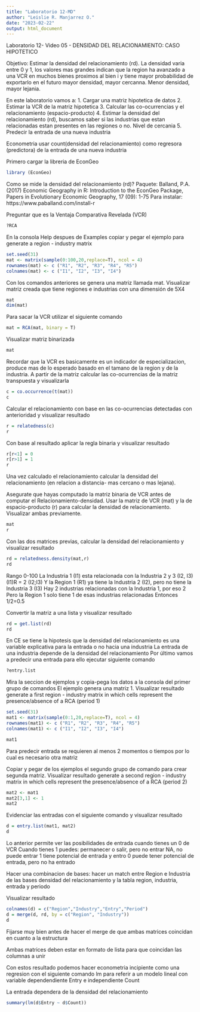 ```yaml
---
title: "Laboratorio 12-MD"
author: "Leislie R. Manjarrez O."
date: "2023-02-22"
output: html_document
---
```


Laboratorio 12- Video 05 - DENSIDAD DEL RELACIONAMIENTO: CASO HIPOTETICO 

Objetivo: Estimar la densidad del relacionamiento (rd). La densidad varia entre 0 y 1, los valores mas grandes indican que la region ha avanzado a una VCR en muchos bienes proximos al bien i y tiene mayor probabilidad de exportarlo en el futuro mayor densidad, mayor cercanna. Menor densidad, mayor lejania.

En este laboratorio vamos a:
1. Cargar una matriz hipotetica de datos
2. Estimar la VCR de la matriz hipotetica
3. Calcular las co-ocurrencias y el relacionamiento (espacio-producto)
4. Estimar la densidad del relacionamiento (rd), buscamos saber si las industrias que estan relacionadas estan presentes en las regiones o no. Nivel de cercania
5. Predecir la entrada de una nueva industria

Econometria usar count(densidad del relacionamiento) como regresora (predictora) de la entrada de una nueva industria

Primero cargar la libreria de EconGeo
```r
library (EconGeo)
```

Como se mide la densidad del relacionamiento (rd)?
Paquete: Balland, P.A. (2017) Economic Geography in R: Introduction to the EconGeo Package, Papers in Evolutionary Economic Geography, 17 (09): 1-75 
Para instalar: https://www.paballand.com/install-r

Preguntar que es la Ventaja Comparativa Revelada (VCR)
```r
?RCA
```

En la consola Help despues de Examples copiar y pegar el ejemplo para generate a region - industry matrix
```r
set.seed(31)
mat <- matrix(sample(0:100,20,replace=T), ncol = 4)
rownames(mat) <- c ("R1", "R2", "R3", "R4", "R5")
colnames(mat) <- c ("I1", "I2", "I3", "I4")
```

Con los comandos anteriores se genera una matriz llamada mat. Visualizar matriz creada que tiene regiones e industrias con una dimensión de 5X4
```r
mat
dim(mat)
```

Para sacar la VCR utilizar el siguiente comando
```r
mat = RCA(mat, binary = T)
```

Visualizar matriz binarizada
```r
mat
```

Recordar que la VCR es basicamente es un indicador de especializacion, produce mas de lo esperado basado en el tamano de la region y de la industria. A partir de la matriz calcular las co-ocurrencias de la matriz transpuesta y visualizarla
```r
c = co.occurrence(t(mat))
c
```

Calcular el relacionamiento con base en las co-ocurrencias detectadas con anterioridad y visualizar resultado
```r
r = relatedness(c)
r
```

Con base al resultado aplicar la regla binaria y visualizar resultado
```r
r[r<1] = 0
r[r>1] = 1
r
```

Una vez calculado el relacionamiento calcular la densidad del relacionamiento (en relacion a distancia- mas cercano o mas lejana).

Asegurate que hayas computado la matriz binaria de VCR antes de computar el Relacionamiento-densidad.
Usar la matriz de VCR (mat) y la de espacio-producto (r) para calcular la densidad de relacionamiento. Visualizar ambas previamente.
```r
mat
r
```

Con las dos matrices previas, calcular la densidad del relacionamiento y visualizar resultado
```r
rd = relatedness.density(mat,r)
rd
```

Rango 0-100
La Industria 1 (I1) esta relacionada con la Industria 2 y 3 (I2, I3) (I1)R = 2 (I2;I3)
Y la Region 1 (R1) ya tiene la Industria 2 (I2), pero no tiene la Industria 3 (I3)
Hay 2 industrias relacionadas con la Industria 1, por eso 2
Pero la Region 1 solo tiene 1 de esas industrias relacionadas
Entonces 1/2=0.5

Convertir la matriz a una lista y visualizar resultado
```r
rd = get.list(rd)
rd
```

En CE se tiene la hipotesis que la densidad del relacionamiento es una variable explicativa para la entrada o no hacia una industria
La entrada de una industria depende de la densidad del relacionamiento
Por último vamos a predecir una entrada para ello ejecutar siguiente comando
```r
?entry.list 
```

Mira la seccion de ejemplos y copia-pega los datos a la consola del primer grupo de comandos
El ejemplo genera una matriz 1. Visualizar resultado generate a first region - industry matrix in which cells represent the presence/absence of a RCA (period 1)
```r
set.seed(31)
mat1 <- matrix(sample(0:1,20,replace=T), ncol = 4)
rownames(mat1) <- c ("R1", "R2", "R3", "R4", "R5")
colnames(mat1) <- c ("I1", "I2", "I3", "I4")

mat1
```

Para predecir entrada se requieren al menos 2 momentos o tiempos por lo cual es necesario otra matriz

Copiar y pegar de los ejemplos el segundo grupo de comando para crear segunda matriz. Visualizar resultado generate a second region - industry matrix in which cells represent the presence/absence of a RCA (period 2)
```r
mat2 <- mat1
mat2[3,1] <- 1
mat2
```

Evidenciar las entradas con el siguiente comando y visualizar resultado
```r
d = entry.list(mat1, mat2)
d
```

Lo anterior permite ver las posibilidades de entrada cuando tienes un 0 de VCR
Cuando tienes 1 puedes: permanecer o salir, pero no entrar
NA, no puede entrar
1 tiene potencial de entrada y entro
0 puede tener potencial de entrada, pero no ha entrado

Hacer una combinacion de bases: hacer un match entre Region e Industria de las bases densidad del relacionamiento y la tabla region, industria, entrada y periodo

Visualizar resultado
```r
colnames(d) = c("Region","Industry","Entry","Period")
d = merge(d, rd, by = c("Region", "Industry"))
d
```

Fijarse muy bien antes de hacer el merge de que ambas matrices coincidan en cuanto a la estructura

Ambas matrices deben estar en formato de lista para que coincidan las columnas a unir

Con estos resultado podemos hacer econometria incipiente como una regresion con el siguiente comando lm para referir a un modelo lineal con variable dependendiente Entry e independiente Count

La entrada dependera de la densidad del relacionamiento
```r
summary(lm(d$Entry ~ d$Count))
```

